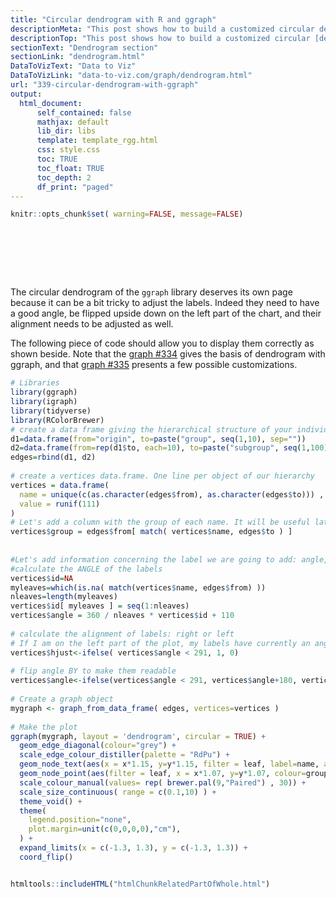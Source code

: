 ```yaml
---
title: "Circular dendrogram with R and ggraph"
descriptionMeta: "This post shows how to build a customized circular dendrogram using R and the ggraph package. It provides explanation and reproducible code."
descriptionTop: "This post shows how to build a customized circular [dendrogram](dendrogram.html) using R and the `ggraph` package. It provides explanation and reproducible code."
sectionText: "Dendrogram section"
sectionLink: "dendrogram.html"
DataToVizText: "Data to Viz"
DataToVizLink: "data-to-viz.com/graph/dendrogram.html"
url: "339-circular-dendrogram-with-ggraph"
output:
  html_document:
      self_contained: false    
      mathjax: default
      lib_dir: libs
      template: template_rgg.html
      css: style.css
      toc: TRUE
      toc_float: TRUE
      toc_depth: 2
      df_print: "paged"
---
```



```r
knitr::opts_chunk$set( warning=FALSE, message=FALSE)
```

<div class="container" style="padding-top: 80px;">





<div class = "row">

<div class = "col-md-6  col-sm-12 align-self-center">

The circular dendrogram of the `ggraph` library deserves its own page because it can be a bit tricky to adjust the labels. Indeed they need to have a good angle, be flipped upside down on the left part of the chart, and their alignment needs to be adjusted as well.

The following piece of code should allow you to display them correctly as shown beside. Note that the [graph #334](334-basic-dendrogram-with-ggraph.html) gives the basis of dendrogram with ggraph, and that [graph #335](335-custom-ggraph-dendrogram.html) presents a few possible customizations.

</div>


<div class = "col-md-6  col-sm-12">

```r
# Libraries
library(ggraph)
library(igraph)
library(tidyverse)
library(RColorBrewer) 
# create a data frame giving the hierarchical structure of your individuals
d1=data.frame(from="origin", to=paste("group", seq(1,10), sep=""))
d2=data.frame(from=rep(d1$to, each=10), to=paste("subgroup", seq(1,100), sep="_"))
edges=rbind(d1, d2)
 
# create a vertices data.frame. One line per object of our hierarchy
vertices = data.frame(
  name = unique(c(as.character(edges$from), as.character(edges$to))) , 
  value = runif(111)
) 
# Let's add a column with the group of each name. It will be useful later to color points
vertices$group = edges$from[ match( vertices$name, edges$to ) ]
 
 
#Let's add information concerning the label we are going to add: angle, horizontal adjustement and potential flip
#calculate the ANGLE of the labels
vertices$id=NA
myleaves=which(is.na( match(vertices$name, edges$from) ))
nleaves=length(myleaves)
vertices$id[ myleaves ] = seq(1:nleaves)
vertices$angle = 360 / nleaves * vertices$id + 110
 
# calculate the alignment of labels: right or left
# If I am on the left part of the plot, my labels have currently an angle < -90
vertices$hjust<-ifelse( vertices$angle < 291, 1, 0)
 
# flip angle BY to make them readable
vertices$angle<-ifelse(vertices$angle < 291, vertices$angle+180, vertices$angle)
 
# Create a graph object
mygraph <- graph_from_data_frame( edges, vertices=vertices )
 
# Make the plot
ggraph(mygraph, layout = 'dendrogram', circular = TRUE) + 
  geom_edge_diagonal(colour="grey") +
  scale_edge_colour_distiller(palette = "RdPu") +
  geom_node_text(aes(x = x*1.15, y=y*1.15, filter = leaf, label=name, angle = angle, hjust=hjust, colour=group), size=2.7, alpha=1) +
  geom_node_point(aes(filter = leaf, x = x*1.07, y=y*1.07, colour=group, size=value, alpha=0.2)) +
  scale_colour_manual(values= rep( brewer.pal(9,"Paired") , 30)) +
  scale_size_continuous( range = c(0.1,10) ) +
  theme_void() +
  theme(
    legend.position="none",
    plot.margin=unit(c(0,0,0,0),"cm"),
  ) +
  expand_limits(x = c(-1.3, 1.3), y = c(-1.3, 1.3)) +
  coord_flip()
```
</div>
</div>



```r
```











<!-- Close container -->
</div>




```r
htmltools::includeHTML("htmlChunkRelatedPartOfWhole.html")
```
